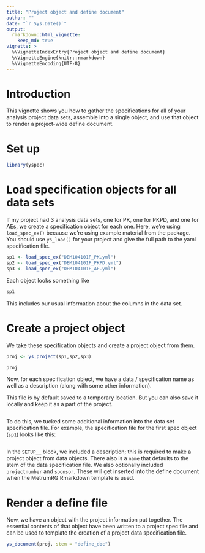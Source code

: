 ```yaml
---
title: "Project object and define document"
author: ""
date: "`r Sys.Date()`"
output: 
  rmarkdown::html_vignette: 
    keep_md: true
vignette: >
  %\VignetteIndexEntry{Project object and define document}
  %\VignetteEngine{knitr::rmarkdown}
  %\VignetteEncoding{UTF-8}
---
```

# Introduction
This vignette shows you how to gather the specifications for all of your
analysis project data sets, assemble into a single object, and use that object 
to render a project-wide define document.

# Set up

```r
library(yspec)
```

# Load specification objects for all data sets

If my project had 3 analysis data sets, one for PK, one for PKPD, and one for 
AEs, we create a specification object for each one.  Here, we're using 
`load_spec_ex()` because we're using example material from the package.  You 
should use `ys_load()` for your project and give the full path to the 
yaml specification file. 

```r
sp1 <- load_spec_ex("DEM104101F_PK.yml")
sp2 <- load_spec_ex("DEM104101F_PKPD.yml")
sp3 <- load_spec_ex("DEM104101F_AE.yml")

```

Each object looks something like
```r
sp1
```

This includes our usual information about the columns in the data set. 


# Create a project object

We take these specification objects and create a 
project object from them. 
```r
proj <- ys_project(sp1,sp2,sp3)

proj

```

Now, for each specification object, we have a data / specification name as well 
as a description (along with some other information). 

This file is by default saved to a temporary location.  But you can also save 
it locally and keep it as a part of the project.

```yaml

```


To do this, we tucked some additional information into the data set 
specification file. For example, the specification file for the first spec 
object (`sp1`) looks like this:
```yaml

```

In the `SETUP__` block, we included a description; this is required to make a 
project object from data objects. There also is a `name` that defaults to the 
stem of the data specification file.  We also optionally included `projectnumber` 
and `sponsor`.  These will get inserted into the define document when the 
MetrumRG Rmarkdown template is used.

# Render a define file
Now, we have an object with the project information put together.  The essential
contents of that object have been written to a project spec file and can be used 
to template the creation of a project data specification file.

```r
ys_document(proj, stem = "define_doc")
```
